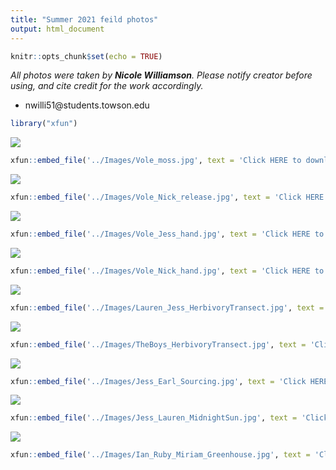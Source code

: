 ```yaml
---
title: "Summer 2021 feild photos"
output: html_document
---
```


```r
knitr::opts_chunk$set(echo = TRUE)
```

*All photos were taken by **Nicole Williamson**. Please notify creator before using, and cite credit for the work accordingly.*  

- nwilli51@students.towson.edu  



```r
library("xfun")
```


<img src="../Images/Vole_moss.jpg" class="center"> 
```r
xfun::embed_file('../Images/Vole_moss.jpg', text = 'Click HERE to download image')
```   



<img src="../Images/Vole_Nick_release.jpg" class="center"> 
```r
xfun::embed_file('../Images/Vole_Nick_release.jpg', text = 'Click HERE to download image')
```   



<img src="../Images/Vole_Jess_hand.jpg" class="center"> 
```r
xfun::embed_file('../Images/Vole_Jess_hand.jpg', text = 'Click HERE to download image')
```   



<img src="../Images/Vole_Nick_hand.jpg" class="center"> 
```r
xfun::embed_file('../Images/Vole_Nick_hand.jpg', text = 'Click HERE to download image')
```  



  <img src="../Images/Lauren_Jess_HerbivoryTransect.jpg" class="center"> 
```r
xfun::embed_file('../Images/Lauren_Jess_HerbivoryTransect.jpg', text = 'Click HERE to download image')
```    



<img src="../Images/TheBoys_HerbivoryTransect.jpg" class="center"> 
```r
xfun::embed_file('../Images/TheBoys_HerbivoryTransect.jpg', text = 'Click HERE to download image')
```  



<img src="../Images/Jess_Earl_Sourcing.jpg" class="center"> 
```r
xfun::embed_file('../Images/Jess_Earl_Sourcing.jpg', text = 'Click HERE to download image')
```  



<img src="../Images/Jess_Lauren_MidnightSun.jpg" class="center"> 
```r
xfun::embed_file('../Images/Jess_Lauren_MidnightSun.jpg', text = 'Click HERE to download image')
```  



<img src="../Images/Ian_Ruby_Miriam_Greenhouse.jpg" class="center"> 
```r
xfun::embed_file('../Images/Ian_Ruby_Miriam_Greenhouse.jpg', text = 'Click HERE to download image')
```  


